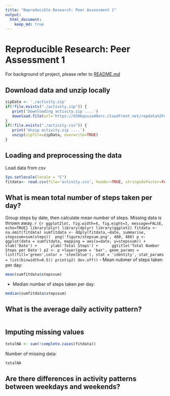 ```yaml
---
title: "Reproducible Research: Peer Assessment 1"
output: 
  html_document:
    keep_md: true
---
```


# Reproducible Research: Peer Assessment 1
For background of project, please refer to [README.md](https://github.com/linearregression/RepData_PeerAssessment1/blob/master/README.md)

## Download data and unzip locally
```r
zipData <- './activity.zip'
if(!file.exists("./activity.zip")) {
   print('Downloading activity.zip ....')   
   download.file(url='https://d396qusza40orc.cloudfront.net/repdata%2Fdata%2Factivity.zip', destfile=zipData, method='curl')
}
if(!file.exists("./activity.csv")) {
   print('Unzip activity.zip ....')  
   unzip(zipfile=zipData, overwrite=TRUE)
}
```
## Loading and preprocessing the data
Load data from csv
```r
Sys.setlocale(locale = "C")
fitdata<- read.csv(file='activity.csv', header=TRUE, stringsAsFactor=FALSE, na.strings = "NA", colClasses=c("integer", "Date", "integer"))

```
## What is mean total number of steps taken per day?
Group steps by date, then calculate mean number of steps.
Missing data is thrown away.
``` r {r ggplot2lot, fig.width=4, fig.eight=3, message=FALSE, echo=TRUE}
library(plyr)
library(dplyr)
library(ggplot2)
fitdata <-na.omit(fitdata)
sumfitdata <- ddply(fitdata,~date, summarise, stepssum=sum(steps)) 
png('figure/stepsum.png', 480, 480)
p <- ggplot(data = sumfitdata, mapping = aes(x=date, y=stepssum)) +
     xlab('Date') +
     ylab('Total Steps') +
     ggtitle('Total Number Steps per Date')
p2 <- p +layer(geom = 'bar', geom_params = list(fill='green',color = 'steelblue'), stat = 'identity', stat_params = list(binwidth=0.5))
print(p2)
dev.off()
```
 - Mean nubmer of steps taken per day:
``` r
mean(sumfitdata$stepssum)
```   
 - Median number of steps taken per day:

``` r
median(sumfitdata$stepssum)
```

## What is the average daily activity pattern?

``` r

```
## Imputing missing values

``` r
totalNA <- sum(!complete.cases(fitdata))

```
Number of missing data: 
``` r {echo=FALSE}
totalNA
```
## Are there differences in activity patterns between weekdays and weekends?

```r

```

